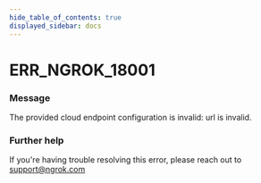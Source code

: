 ```yaml
---
hide_table_of_contents: true
displayed_sidebar: docs
---
```



# ERR_NGROK_18001

### Message

The provided cloud endpoint configuration is invalid: url is invalid.

<ErrorDetails error="err_ngrok_18001" />

### Further help

If you're having trouble resolving this error, please reach out to [support@ngrok.com](mailto:support@ngrok.com?subject=Help%20with%20ERR_NGROK_18001)

